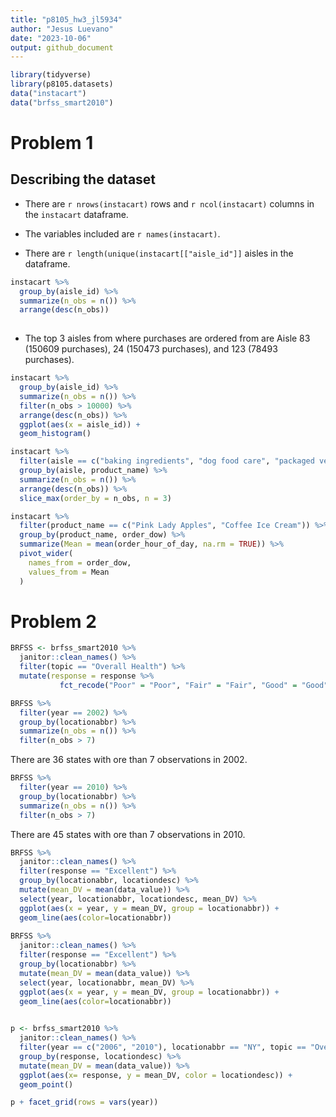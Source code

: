 ```yaml
---
title: "p8105_hw3_jl5934"
author: "Jesus Luevano"
date: "2023-10-06"
output: github_document
---
```


```r
library(tidyverse)
library(p8105.datasets)
data("instacart")
data("brfss_smart2010")
```

# Problem 1

## Describing the dataset

* There are `r nrows(instacart)` rows and `r ncol(instacart)` columns in the `instacart` dataframe.

* The variables included are `r names(instacart)`.  


* There are `r length(unique(instacart[["aisle_id"]]` aisles in the dataframe. 

```r
instacart %>%
  group_by(aisle_id) %>%
  summarize(n_obs = n()) %>%
  arrange(desc(n_obs))
  
```
 
 * The top 3 aisles from where purchases are ordered from are Aisle 83 (150609 purchases), 24 (150473 purchases), and 123 (78493 purchases).
 
```r
instacart %>%
  group_by(aisle_id) %>%
  summarize(n_obs = n()) %>%
  filter(n_obs > 10000) %>%
  arrange(desc(n_obs)) %>%
  ggplot(aes(x = aisle_id)) +
  geom_histogram()
```
 
```r
instacart %>%
  filter(aisle == c("baking ingredients", "dog food care", "packaged vegetables fruits")) %>%
  group_by(aisle, product_name) %>%
  summarize(n_obs = n()) %>%
  arrange(desc(n_obs)) %>%
  slice_max(order_by = n_obs, n = 3)
```
 
```r
instacart %>%
  filter(product_name == c("Pink Lady Apples", "Coffee Ice Cream")) %>%
  group_by(product_name, order_dow) %>%
  summarize(Mean = mean(order_hour_of_day, na.rm = TRUE)) %>%
  pivot_wider(
    names_from = order_dow,
    values_from = Mean
  )
```
 
 
# Problem 2

```r
BRFSS <- brfss_smart2010 %>%
  janitor::clean_names() %>%
  filter(topic == "Overall Health") %>%
  mutate(response = response %>%
           fct_recode("Poor" = "Poor", "Fair" = "Fair", "Good" = "Good", "Very good" = "Very good", "Excellent" = "Excellent")) 
```

```r
BRFSS %>%
  filter(year == 2002) %>%
  group_by(locationabbr) %>%
  summarize(n_obs = n()) %>%
  filter(n_obs > 7)
```

There are 36 states with ore than 7 observations in 2002.

```r
BRFSS %>%
  filter(year == 2010) %>%
  group_by(locationabbr) %>%
  summarize(n_obs = n()) %>%
  filter(n_obs > 7)
```

There are 45 states with ore than 7 observations in 2010.

```r
BRFSS %>%
  janitor::clean_names() %>%
  filter(response == "Excellent") %>%
  group_by(locationabbr, locationdesc) %>%
  mutate(mean_DV = mean(data_value)) %>%
  select(year, locationabbr, locationdesc, mean_DV) %>%
  ggplot(aes(x = year, y = mean_DV, group = locationabbr)) + 
  geom_line(aes(color=locationabbr))
  
BRFSS %>%
  janitor::clean_names() %>%
  filter(response == "Excellent") %>%
  group_by(locationabbr) %>%
  mutate(mean_DV = mean(data_value)) %>%
  select(year, locationabbr, mean_DV) %>%
  ggplot(aes(x = year, y = mean_DV, group = locationabbr)) + 
  geom_line(aes(color=locationabbr))
  
```

```r
p <- brfss_smart2010 %>%
  janitor::clean_names() %>%
  filter(year == c("2006", "2010"), locationabbr == "NY", topic == "Overall Health") %>%
  group_by(response, locationdesc) %>%
  mutate(mean_DV = mean(data_value)) %>%
  ggplot(aes(x= response, y = mean_DV, color = locationdesc)) + 
  geom_point() 

p + facet_grid(rows = vars(year))

    
```


